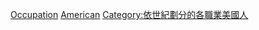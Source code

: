 {{portal|美國|人物}}
{{CatPair|18世紀美國各職業人物|20世紀各職業美國人}}
{{container category}}

[[Category:19世紀美國人|Occupation]]
[[Category:依國籍劃分的19世紀各職業人物|American]]
[[Category:依世紀劃分的各職業美國人|Category:依世紀劃分的各職業美國人]]
